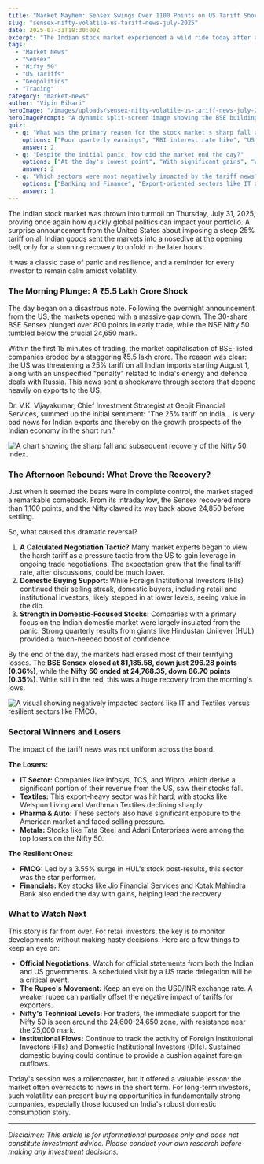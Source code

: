 ```yaml
---
title: "Market Mayhem: Sensex Swings Over 1100 Points on US Tariff Shock"
slug: "sensex-nifty-volatile-us-tariff-news-july-2025"
date: 2025-07-31T18:30:00Z
excerpt: "The Indian stock market experienced a wild ride today after a shock US tariff announcement sent indices tumbling, only for them to stage a dramatic recovery. We break down what happened and what it means for your investments."
tags:
  - "Market News"
  - "Sensex"
  - "Nifty 50"
  - "US Tariffs"
  - "Geopolitics"
  - "Trading"
category: "market-news"
author: "Vipin Bihari"
heroImage: "/images/uploads/sensex-nifty-volatile-us-tariff-news-july-2025/hero-image.jpg"
heroImagePrompt: "A dynamic split-screen image showing the BSE building in Mumbai on one side and the US Capitol on the other, with a volatile stock market graph overlaying the center, symbolizing the impact of US policy on Indian markets."
quiz:
  - q: "What was the primary reason for the stock market's sharp fall at the opening on July 31, 2025?"
    options: ["Poor quarterly earnings", "RBI interest rate hike", "US announcement of a 25% tariff on Indian goods"]
    answer: 2
  - q: "Despite the initial panic, how did the market end the day?"
    options: ["At the day's lowest point", "With significant gains", "With minor losses after a major recovery"]
    answer: 2
  - q: "Which sectors were most negatively impacted by the tariff news?"
    options: ["Banking and Finance", "Export-oriented sectors like IT and Textiles", "Real Estate and Infrastructure"]
    answer: 1
---
```


The Indian stock market was thrown into turmoil on Thursday, July 31, 2025, proving once again how quickly global politics can impact your portfolio. A surprise announcement from the United States about imposing a steep 25% tariff on all Indian goods sent the markets into a nosedive at the opening bell, only for a stunning recovery to unfold in the later hours.

It was a classic case of panic and resilience, and a reminder for every investor to remain calm amidst volatility.

### The Morning Plunge: A ₹5.5 Lakh Crore Shock

The day began on a disastrous note. Following the overnight announcement from the US, the markets opened with a massive gap down. The 30-share BSE Sensex plunged over 800 points in early trade, while the NSE Nifty 50 tumbled below the crucial 24,650 mark.

Within the first 15 minutes of trading, the market capitalisation of BSE-listed companies eroded by a staggering ₹5.5 lakh crore. The reason was clear: the US was threatening a 25% tariff on all Indian imports starting August 1, along with an unspecified "penalty" related to India's energy and defence deals with Russia. This news sent a shockwave through sectors that depend heavily on exports to the US.

Dr. V.K. Vijayakumar, Chief Investment Strategist at Geojit Financial Services, summed up the initial sentiment: "The 25% tariff on India... is very bad news for Indian exports and thereby on the growth prospects of the Indian economy in the short run."

![A chart showing the sharp fall and subsequent recovery of the Nifty 50 index.](/images/uploads/sensex-nifty-volatile-us-tariff-news-july-2025/market-recovery-chart.png)

### The Afternoon Rebound: What Drove the Recovery?

Just when it seemed the bears were in complete control, the market staged a remarkable comeback. From its intraday low, the Sensex recovered more than 1,100 points, and the Nifty clawed its way back above 24,850 before settling.

So, what caused this dramatic reversal?

1.  **A Calculated Negotiation Tactic?** Many market experts began to view the harsh tariff as a pressure tactic from the US to gain leverage in ongoing trade negotiations. The expectation grew that the final tariff rate, after discussions, could be much lower.
2.  **Domestic Buying Support:** While Foreign Institutional Investors (FIIs) continued their selling streak, domestic buyers, including retail and institutional investors, likely stepped in at lower levels, seeing value in the dip.
3.  **Strength in Domestic-Focused Stocks:** Companies with a primary focus on the Indian domestic market were largely insulated from the panic. Strong quarterly results from giants like Hindustan Unilever (HUL) provided a much-needed boost of confidence.

By the end of the day, the markets had erased most of their terrifying losses. The **BSE Sensex closed at 81,185.58, down just 296.28 points (0.36%)**, while the **Nifty 50 ended at 24,768.35, down 86.70 points (0.35%)**. While still in the red, this was a huge recovery from the morning's lows.

![A visual showing negatively impacted sectors like IT and Textiles versus resilient sectors like FMCG.](/images/uploads/sensex-nifty-volatile-us-tariff-news-july-2025/sectoral-impact.png)

### Sectoral Winners and Losers

The impact of the tariff news was not uniform across the board.

**The Losers:**
*   **IT Sector:** Companies like Infosys, TCS, and Wipro, which derive a significant portion of their revenue from the US, saw their stocks fall.
*   **Textiles:** This export-heavy sector was hit hard, with stocks like Welspun Living and Vardhman Textiles declining sharply.
*   **Pharma & Auto:** These sectors also have significant exposure to the American market and faced selling pressure.
*   **Metals:** Stocks like Tata Steel and Adani Enterprises were among the top losers on the Nifty 50.

**The Resilient Ones:**
*   **FMCG:** Led by a 3.55% surge in HUL's stock post-results, this sector was the star performer.
*   **Financials:** Key stocks like Jio Financial Services and Kotak Mahindra Bank also ended the day with gains, helping lead the recovery.

### What to Watch Next

This story is far from over. For retail investors, the key is to monitor developments without making hasty decisions. Here are a few things to keep an eye on:

*   **Official Negotiations:** Watch for official statements from both the Indian and US governments. A scheduled visit by a US trade delegation will be a critical event.
*   **The Rupee's Movement:** Keep an eye on the USD/INR exchange rate. A weaker rupee can partially offset the negative impact of tariffs for exporters.
*   **Nifty's Technical Levels:** For traders, the immediate support for the Nifty 50 is seen around the 24,600-24,650 zone, with resistance near the 25,000 mark.
*   **Institutional Flows:** Continue to track the activity of Foreign Institutional Investors (FIIs) and Domestic Institutional Investors (DIIs). Sustained domestic buying could continue to provide a cushion against foreign outflows.

Today's session was a rollercoaster, but it offered a valuable lesson: the market often overreacts to news in the short term. For long-term investors, such volatility can present buying opportunities in fundamentally strong companies, especially those focused on India's robust domestic consumption story.

***

*Disclaimer: This article is for informational purposes only and does not constitute investment advice. Please conduct your own research before making any investment decisions.*
